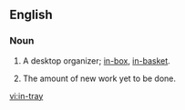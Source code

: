==English==

===Noun===
{{en-noun}}

# {{British|Ireland}} A desktop organizer; [[in-box]], [[in-basket]].
# {{by extension}} The amount of new work yet to be done.

[[vi:in-tray]]